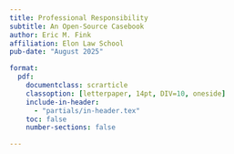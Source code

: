 ```yaml
---
title: Professional Responsibility
subtitle: An Open-Source Casebook
author: Eric M. Fink
affiliation: Elon Law School
pub-date: "August 2025"

format:
  pdf: 
    documentclass: scrarticle
    classoption: [letterpaper, 14pt, DIV=10, oneside]
    include-in-header:
      - "partials/in-header.tex"
    toc: false
    number-sections: false

---
```


\clearpage
\thispagestyle{empty}

\begin{flushleft}

\vspace*{\fill}

{\sffamily\bfseries\color{Maroon}\Huge{Professional Responsibility}} 

\vspace{3mm}

{\sffamily\color{Maroon}\Large{An Open-Source Casebook}} 

\vspace{6mm}

\begin{figure}[h!]
\centering
\includegraphics[width=1\textwidth]{../img/cover.png}
\end{figure}

\end{flushleft}

\clearpage